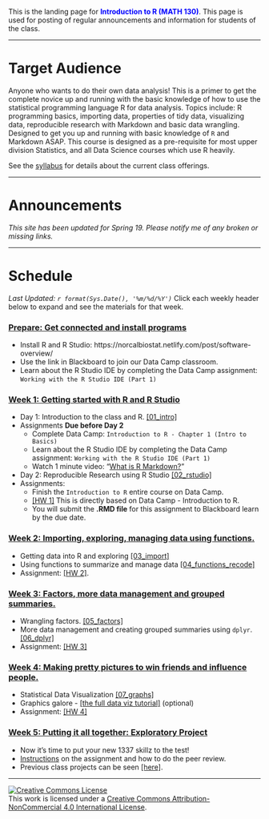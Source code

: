 
<br><br>

This is the landing page for <span style="color:blue">**Introduction to R (MATH 130)**</span>. This page is used for posting of regular announcements and information for students of the class. 


----

# Target Audience
Anyone who wants to do their own data analysis! This is a primer to get the complete novice up and running with the basic knowledge of how to use the statistical programming language R for data analysis. Topics include: R programming basics, importing data, properties of tidy data, visualizing data, reproducible research with Markdown and basic data wrangling. Designed to get you up and running with basic knowledge of `R` and Markdown ASAP. This course is designed as a pre-requisite for most upper division Statistics, and all Data Science courses which use R heavily.

See the [syllabus](syllabus.html) for details about the current class offerings.   

--------------------------------

# Announcements

_This site has been updated for Spring 19. Please notify me of any broken or missing links._

--------------------------------

# Schedule

_Last Updated: `r format(Sys.Date(), '%m/%d/%Y')` _
Click each weekly header below to expand and see the materials for that week. 

### <a href="#week0" data-toggle="collapse">Prepare: Get connected and install programs</a>
<div id="week0" class="collapse">


* Install R and R Studio: https://norcalbiostat.netlify.com/post/software-overview/
* Use the link in Blackboard to join our Data Camp classroom.
* Learn about the R Studio IDE by completing the Data Camp assignment: `Working with the R Studio IDE (Part 1)` 

</div>

### <a href="#week1" data-toggle="collapse">Week 1: Getting started with R and R Studio</a>

<div id="week1" class="collapse">

* Day 1: Introduction to the class and R. [[01_intro]](01_intro.html)
* Assignments **Due before Day 2**
    - Complete Data Camp: `Introduction to R - Chapter 1 (Intro to Basics)`
    - Learn about the R Studio IDE by completing the Data Camp assignment: `Working with the R Studio IDE (Part 1)`
    - Watch 1 minute video: "[What is R Markdown?](http://rmarkdown.rstudio.com/lesson-1.html)"
* Day 2: Reproducible Research using R Studio [[02_rstudio]](02_rstudio.html)
* Assignments: 
    - Finish the `Introduction to R` entire course on Data Camp.
    - [[HW 1]](hw1.Rmd) This is directly based on Data Camp - Introduction to R. 
    - You will submit the **.RMD file** for this assignment to Blackboard learn by the due date. 
    
  
</div>


### <a href="#week2" data-toggle="collapse">Week 2: Importing, exploring, managing data using functions. </a>

<div id="week2" class="collapse">

* Getting data into R and exploring [[03_import]](03_import.html) 
* Using functions to summarize and manage data [[04_functions_recode]](04_functions_recode.html)
* Assignment: [[HW 2]](hw2.Rmd). 

</div>

### <a href="#week3" data-toggle="collapse">Week 3: Factors, more data management and grouped summaries.</a>

<div id="week3" class="collapse">
* Wrangling factors. [[05_factors]](05_factors.html) 
* More data management and creating grouped summaries using `dplyr`. [[06_dplyr]](06_dplyr.html) 
* Assignment: [[HW 3]](hw3.Rmd) 

</div>

### <a href="#week4" data-toggle="collapse">Week 4: Making pretty pictures to win friends and influence people.</a>

<div id="week4" class="collapse">
* Statistical Data Visualization [[07_graphs]](07_graphs.html)
* Graphics galore - [[the full data viz tutorial]](full_data_viz_tutorial.html) (optional)
* Assignment: [[HW 4]](hw4.Rmd)  
</div>

### <a href="#week5" data-toggle="collapse">Week 5: Putting it all together: Exploratory Project</a>

<div id="week5" class="collapse">

* Now it's time to put your new 1337 skillz to the test!
* [Instructions](EDA_instructions_withPR.html) on the assignment and how to do the peer review. 
* Previous class projects can be seen [[here]](https://norcalbiostat.github.io/peer_review/math130_eda.html). 

</span>
    

</div>

----

<a rel="license" href="http://creativecommons.org/licenses/by-nc/4.0/"><img alt="Creative Commons License" style="border-width:0" src="https://i.creativecommons.org/l/by-nc/4.0/88x31.png" /></a><br />This work is licensed under a <a rel="license" href="http://creativecommons.org/licenses/by-nc/4.0/">Creative Commons Attribution-NonCommercial 4.0 International License</a>.

